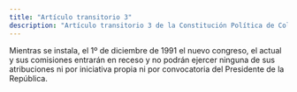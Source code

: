 ```yaml
---
title: "Artículo transitorio 3"
description: "Artículo transitorio 3 de la Constitución Política de Colombia"
---
```


Mientras se instala, el 1º de diciembre de 1991 el nuevo congreso, el actual y sus comisiones entrarán en receso y no podrán ejercer ninguna de sus atribuciones ni por iniciativa propia ni por convocatoria del Presidente de la República.
